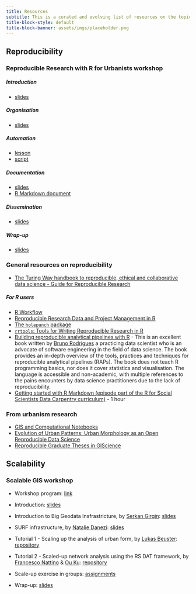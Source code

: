 ```yaml
---
title: Resources
subtitle: This is a curated and evolving list of resources on the topics of reproducibility, automation and scalability for urbanism researchers. The list includes both resources created during the Rbanism project and other resources that are relevant for urbanism research. Although R-based resources are predominant, other (e.g., Python-based) approaches are also included.
title-block-style: default
title-block-banner: assets/imgs/placeholder.png
---
```


<script>
  document.addEventListener('DOMContentLoaded', function() {
      const navbar = document.querySelector('.collapse.navbar-collapse');
      if (!navbar) {
          console.log('TODO');
      }
    
      const btn = document.createElement('a');
      
      btn.setAttribute('class', 'empty-button');
      btn.setAttribute('href' , 'https://forms.office.com/e/25Va69R1h2');
      
      btn.textContent = 'JOIN THE COMMUNITY';
        
      navbar.appendChild(btn);
  });
</script>

## Reproducibility

### Reproducible Research with R for Urbanists workshop

##### Introduction

-   [slides](https://rbanism.github.io/repro-r-workshop/documents/01-intro-slides.html)

##### Organisation

-   [slides](https://rbanism.github.io/repro-r-workshop/documents/02-organization-slides.html)

##### Automation

-   [lesson](https://rbanism.github.io/repro-r-workshop/documents/03-automation.html)
-   [script](https://github.com/Rbanism/repro-r-workshop-livecode/blob/main/R/my-first-R-script.R)

##### Documentation

-   [slides](https://rbanism.github.io/repro-r-workshop/documents/04-literate-programming-slides.html)
-   [R Markdown document](https://github.com/Rbanism/repro-r-workshop-livecode/blob/main/documents/my-awesome-report.Rmd)

##### Dissemination

-   [slides](https://rbanism.github.io/repro-r-workshop/documents/05-publishing-slides.html)

##### Wrap-up

-   [slides](https://rbanism.github.io/repro-r-workshop/documents/06-wrap-up.html)

### General resources on reproducibility

-   [The Turing Way handbook to reproducible, ethical and collaborative data science - Guide for Reproducible Research](https://the-turing-way.netlify.app/reproducible-research/reproducible-research.html)

##### For R users

-   [R Workflow](http://hbiostat.org/rflow)
-   [Reproducible Research Data and Project Management in R](https://annakrystalli.me/rrresearchACCE20/)
-   [The `holepunch` package](https://github.com/karthik/holepunch)
-   [`rrtools`: Tools for Writing Reproducible Research in R](https://github.com/benmarwick/rrtools)
-   [Building reproducible analytical pipelines with R](https://raps-with-r.dev/) - This is an excellent book written by [Bruno Rodrigues](https://twitter.com/brodriguesco) a practicing data scientist who is an advocate of software engineering in the field of data science. The book provides an in-depth overview of the tools, practices and techniques for reproducible analytical pipelines (RAPs). The book does not teach R programming basics, nor does it cover statistics and visualisation. The language is accessible and non-academic, with multiple references to the pains encounters by data science practitioners due to the lack of reproducibility.
-   [Getting started with R Markdown (episode part of the R for Social Scientists Data Carpentry curriculum)](https://datacarpentry.org/r-socialsci/05-rmarkdown/index.html) - 1 hour

### From urbanism research

-   [GIS and Computational Notebooks](https://gistbok.ucgis.org/bok-topics/gis-and-computational-notebooks)
-   [Evolution of Urban Patterns: Urban Morphology as an Open Reproducible Data Science](https://onlinelibrary.wiley.com/doi/10.1111/gean.12302)
-   [Reproducible Graduate Theses in GIScience](https://osf.io/j97zp/)

## Scalability

### Scalable GIS workshop

- Workshop program: [link](https://rbanism.github.io/scalegis-workshop/)

- Introduction: [slides](https://github.com/Rbanism/scalegis-workshop/blob/main/docs/scalegis-slides.pdf)

- Introduction to Big Geodata Insfrastricture, by [Serkan Girgin](https://people.utwente.nl/s.girgin): [slides](https://doi.org/10.5281/zenodo.7957147)

- SURF infrastructure, by [Natalie Danezi](https://www.surf.nl/data-van-buitenaardse-proporties): [slides](https://github.com/Rbanism/scalegis-workshop/blob/main/docs/surf-slides.pdf)

- Tutorial 1 - Scaling up the analysis of urban form, by [Lukas Beuster](https://3d.bk.tudelft.nl/lbeuster/): [repository](https://github.com/lukasbeuster/3dgeo_scalable_gis)

- Tutorial 2 - Scaled-up network analysis using the RS DAT framework, by [Francesco Nattino](https://www.esciencecenter.nl/team/dr-francesco-nattino/) & [Ou Ku](https://www.esciencecenter.nl/team/ou-ku-msc/): [repository](https://github.com/RS-DAT/2023-05-22-scalable-GIS)

- Scale-up exercise in groups: [assignments](https://github.com/Rbanism/scalegis-workshop/blob/main/docs/assignments.pdf)

- Wrap-up: [slides](https://github.com/Rbanism/scalegis-workshop/blob/main/docs/scalegis-slides.pdf)
